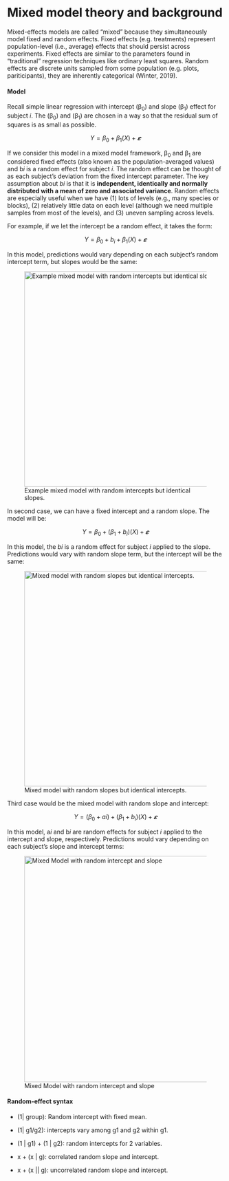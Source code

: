 # Mixed model theory and background

Mixed-effects models are called “mixed” because they simultaneously model fixed and random effects. Fixed effects (e.g. treatments) represent population-level (i.e., average) effects that should persist across experiments. Fixed effects are similar to the parameters found in “traditional” regression techniques like ordinary least squares. Random effects are discrete units sampled from some population (e.g. plots, pariticipants), they are inherently categorical (Winter, 2019).


#### Model

Recall simple linear regression with intercept (β~0~) and slope (β~1~) effect for subject *i*. The (β~0~) and (β~1~) are chosen in a way so that the residual sum of squares is as small as possible.

$$  Y = \beta_0 + \beta_1(X) + 𝜺$$

If we consider this model in a mixed model framework, β~0~ and β~1~ are considered fixed effects (also known as the population-averaged values) and b*i* is a random effect for subject *i*. The random effect can be thought of as each subject’s deviation from the fixed intercept parameter. The key assumption about *bi* is that it is **independent, identically and normally distributed with a mean of zero and associated variance**. Random effects are especially useful when we have (1) lots of levels (e.g., many species or blocks), (2) relatively little data on each level (although we need multiple samples from most of the levels), and (3) uneven sampling across levels.

For example, if we let the intercept be a random effect, it takes the form:

$$  Y = \beta_0 + b_i + \beta_1(X) + 𝜺$$

In this model, predictions would vary depending on each subject’s random intercept term, but slopes would be the same:

![Example mixed model with random intercepts but identical slopes.](/img/random_intercept_same_slope.png){width="501"}

In second case, we can have a fixed intercept and a random slope. The model will be:

$$  Y = \beta_0 + (\beta_1 + b_i)(X) + 𝜺$$

In this model, the *bi* is a random effect for subject *i* applied to the slope. Predictions would vary with random slope term, but the intercept will be the same:

![Mixed model with random slopes but identical intercepts.](/img/fixed_intercept_random_slope.png){width="501"}

Third case would be the mixed model with random slope and intercept:

$$  Y = (\beta_0 + ai) + (\beta_1 + b_i)(X) + 𝜺$$

In this model, a*i* and b*i* are random effects for subject *i* applied to the intercept and slope, respectively. Predictions would vary depending on each subject’s slope and intercept terms:

![Mixed Model with random intercept and slope](/img/random_intercept_and_slope.png){width="526"}

#### Random-effect syntax

-   (1\| group): Random intercept with fixed mean.

-   (1\| g1/g2): intercepts vary among g1 and g2 within g1.

-   (1 \| g1) + (1 \| g2): random intercepts for 2 variables.

-   x + (x \| g): correlated random slope and intercept.

-   x + (x \|\| g): uncorrelated random slope and intercept.
